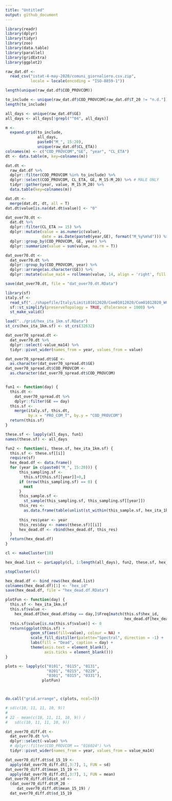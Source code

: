 ```yaml
---
title: "Untitled"
output: github_document
---
```


```r
library(readr)
library(dplyr)
library(tidyr)
library(zoo)
library(data.table)
library(parallel)
library(gridExtra)
library(ggplot2)

raw_dat.df <- 
  read_csv("istat-4-may-2020/comuni_giornaliero.csv.zip", 
           locale = locale(encoding = "ISO-8859-1"))

length(unique(raw_dat.df$COD_PROVCOM))

to_include <- unique(raw_dat.df$COD_PROVCOM[raw_dat.df$T_20 != "n.d."])
length(to_include)

all_days <- unique(raw_dat.df$GE)
all_days <- all_days[!grepl("^04", all_days)]

m <- 
  expand.grid(to_include, 
              all_days, 
              paste0("M_", 15:20), 
              unique(raw_dat.df$CL_ETA))
colnames(m) <- c("COD_PROVCOM","GE", "year", "CL_ETA")
dt <- data.table(m, key=colnames(m))

dat.dt <- 
  raw_dat.df %>%
  dplyr::filter(COD_PROVCOM %in% to_include) %>%
  dplyr::select(COD_PROVCOM, CL_ETA, GE, M_15:M_20) %>% # MALE ONLY
  tidyr::gather(year, value, M_15:M_20) %>%
  data.table(key=colnames(m))

dat.dt <-
  merge(dat.dt, dt, all = T)
dat.dt$value[is.na(dat.dt$value)] <- "0"

dat_over70.dt <- 
  dat.dt %>%
  dplyr::filter(CL_ETA >= 15) %>%
  dplyr::mutate(value = as.numeric(value),
                date = as.Date(paste0(year,GE), format("M_%y%m%d"))) %>%
  dplyr::group_by(COD_PROVCOM, GE, year) %>%
  dplyr::summarize(value = sum(value, na.rm = T))

dat_over70.dt <-
  dat_over70.dt %>%
  dplyr::group_by(COD_PROVCOM, year) %>%
  dplyr::arrange(as.character(GE)) %>%
  dplyr::mutate(value_ma14 = rollmean(value, 14, align = 'right', fill = NA))

save(dat_over70.dt, file = "dat_over70.dt.RData")
```

```r
library(sf)
italy.sf <- 
  read_sf("../shapefile/Italy/Limiti01012020/Com01012020/Com01012020_WGS84.shp") %>%
  sf::st_simplify(preserveTopology = TRUE, dTolerance = 1000) %>%
  st_make_valid()

load("../grid/hex_ita_1km.sf.RData")
st_crs(hex_ita_1km.sf) <- st_crs(32632)

dat_over70_spread.dt <- 
  dat_over70.dt %>%
  dplyr::select(-value_ma14) %>%
  tidyr::pivot_wider(names_from = year, values_from = value)

dat_over70_spread.dt$GE <- 
  as.character(dat_over70_spread.dt$GE)
dat_over70_spread.dt$COD_PROVCOM <-
  as.character(dat_over70_spread.dt$COD_PROVCOM)


fun1 <- function(day) {
  this.dt <- 
    dat_over70_spread.dt %>% 
    dplyr::filter(GE == day)
  this.sf <- 
    merge(italy.sf, this.dt, 
          by.x = "PRO_COM_T", by.y = "COD_PROVCOM")
  return(this.sf)
}

these.sf <- lapply(all_days, fun1)
names(these.sf) <- all_days

fun2 <- function(i, these.sf, hex_ita_1km.sf) {
  this.sf <- these.sf[[i]]
  require(sf)
  hex_dead.df <- data.frame()
  for (year in c(paste0("M_", 15:20))) {
      this_sampling.sf <- 
        this.sf[this.sf[[year]]>0,]
      if (nrow(this_sampling.sf) == 0) {
        next
      }
      this_sample.sf <- 
        st_sample(this_sampling.sf, this_sampling.sf[[year]])
      this_res <- 
        as.data.frame(table(unlist(st_within(this_sample.sf, hex_ita_1km.sf))))
      
      this_res$year <- year
      this_res$day <- names(these.sf)[[i]]
      hex_dead.df <- rbind(hex_dead.df, this_res)
  }
  return(hex_dead.df)
}

cl <- makeCluster(10)

hex_dead.list <- parLapply(cl, 1:length(all_days), fun2, these.sf, hex_ita_1km.sf)

stopCluster(cl)

hex_dead.df <- bind_rows(hex_dead.list)
colnames(hex_dead.df)[1] <- "hex_id"
save(hex_dead.df, file = "hex_dead.df.RData")
```

```r

plotFun <- function(day) {
  this.sf <- hex_ita_1km.sf
  this.sf$value <-
    hex_dead.df[hex_dead.df$day == day,]$Freq[match(this.sf$hex_id,
                                                    hex_dead.df[hex_dead.df$day == day,]$hex_id)]
  this.sf$value[is.na(this.sf$value)] <- 0
  return(ggplot(this.sf) + 
           geom_sf(aes(fill=value), colour = NA) + 
           scale_fill_distiller(palette="Spectral", direction = -1) +
           labs(fill = "Dead", caption = day) +
           theme(axis.text = element_blank(),
                 axis.ticks = element_blank()))
}

plots <- lapply(c("0101", "0115", "0131",
                  "0201", "0215", "0229",
                  "0301", "0315", "0331"), 
                plotFun)



do.call("grid.arrange", c(plots, ncol=3))

```



```r
# sd(c(10, 11, 11, 10, 9))
# 
# 22 - mean(c(10, 11, 11, 10, 9)) / 
#   sd(c(10, 11, 11, 10, 9))

dat_over70_diff.dt <-
  dat_over70.dt %>%
  dplyr::select(-value) %>%
  # dplyr::filter(COD_PROVCOM == "016024") %>%
  tidyr::pivot_wider(names_from = year, values_from = value_ma14)

dat_over70_diff.dt$sd_15_19 <- 
  apply(dat_over70_diff.dt[,3:7], 1, FUN = sd)
dat_over70_diff.dt$mean_15_19 <- 
  apply(dat_over70_diff.dt[,3:7], 1, FUN = mean)
dat_over70_diff.dt$dist_sd <- 
  (dat_over70_diff.dt$M_20 - 
     dat_over70_diff.dt$mean_15_19) /
  dat_over70_diff.dt$sd_15_19

```

